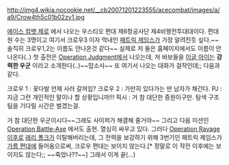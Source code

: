 http://img4.wikia.nocookie.net/__cb20071201223555/acecombat/images/a/a9/Crow4th5c01b02zy1.jpg

[[에이스 컴뱃 제로]] 에서 나오는 우스티오 편대 제6항공사단 제4비행전투대대이다.
편대원 수는 3명이고 여기서 크로우3 이자 막내인 [[패트릭 제임스]]가 가장 알려진듯 싶다.~~솔직히 크로우1,2는 이름도 안나온것 같다~~ 실제로 저 둘은 홈페이지에서도 이름이 안나온다(..) 첫 출전은 [[Operation Judgment]]에서 나오는데, 저 바보들을 [[이글 아이]]는 '''강력한 우군''' 이라고 소개한다(..)~~맙소사~~ 또 여기서 나오는 대화가 걸작인데;; 다음과 같다.

크로우 1 : 꽃다발 언제 사러 갈꺼임?
크로우 2 : 가만히 있다가는 딴 남자가 채간다.
PJ : 지금 그런 개인적인 말이나 할 상황입니까!!!
픽시 : 거 참 대단한 증원이구만. 탐색 구조팀을 기다릴 시간은 벌겠는걸.

거 참 대단한 우군이시다~~그래도 사이퍼가 해결해 줄거야~~
그리고 다음 미션인[[Operation Battle-Axe]] 에서도 출현. 열심히 싸우고 있다. 그러다 [[Operation Ravage]]이후로 [[래리 폴크]]가 이탈해버리는데, 그 전력을 보강하기 위해 3번기인 패트릭 제임스가 [[가름 편대]]에 들어옴으로써, 크로우 편대는 보이지 않는다.[* 정말로 이 작전 이후에는 보이지도 않는다;; ~~죽었나??~~]
그래서 이게 끝(...)

